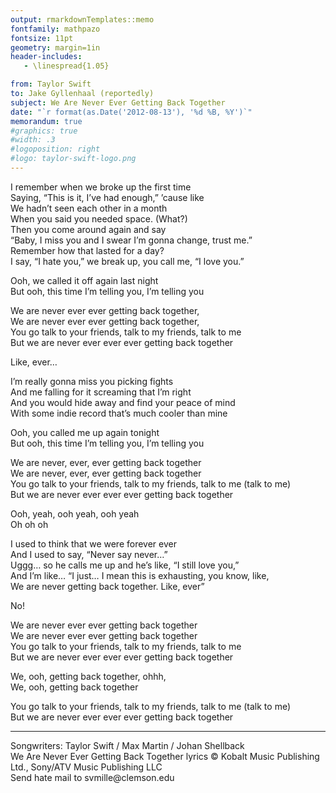 ```yaml
---
output: rmarkdownTemplates::memo
fontfamily: mathpazo
fontsize: 11pt
geometry: margin=1in
header-includes:
   - \linespread{1.05}

from: Taylor Swift
to: Jake Gyllenhaal (reportedly)
subject: We Are Never Ever Getting Back Together
date: "`r format(as.Date('2012-08-13'), '%d %B, %Y')`"
memorandum: true
#graphics: true
#width: .3
#logoposition: right
#logo: taylor-swift-logo.png
---
```

  
I remember when we broke up the first time  
Saying, "This is it, I've had enough," 'cause like  
We hadn't seen each other in a month  
When you said you needed space. (What?)  
Then you come around again and say  
"Baby, I miss you and I swear I'm gonna change, trust me."  
Remember how that lasted for a day?  
I say, "I hate you," we break up, you call me, "I love you."  

Ooh, we called it off again last night  
But ooh, this time I'm telling you, I'm telling you  

We are never ever ever getting back together,  
We are never ever ever getting back together,  
You go talk to your friends, talk to my friends, talk to me  
But we are never ever ever ever getting back together  

Like, ever...  

I'm really gonna miss you picking fights  
And me falling for it screaming that I'm right  
And you would hide away and find your peace of mind  
With some indie record that's much cooler than mine  

Ooh, you called me up again tonight  
But ooh, this time I'm telling you, I'm telling you  

We are never, ever, ever getting back together  
We are never, ever, ever getting back together  
You go talk to your friends, talk to my friends, talk to me (talk to me)  
But we are never ever ever ever getting back together  

Ooh, yeah, ooh yeah, ooh yeah  
Oh oh oh  

I used to think that we were forever ever  
And I used to say, "Never say never..."  
Uggg... so he calls me up and he's like, "I still love you,"  
And I'm like... "I just... I mean this is exhausting, you know, like,  
We are never getting back together. Like, ever"  

No!  

We are never ever ever getting back together  
We are never ever ever getting back together  
You go talk to your friends, talk to my friends, talk to me  
But we are never ever ever ever getting back together  

We, ooh, getting back together, ohhh,  
We, ooh, getting back together  

You go talk to your friends, talk to my friends, talk to me (talk to me)  
But we are never ever ever ever getting back together   


---

Songwriters: Taylor Swift / Max Martin / Johan Shellback  
We Are Never Ever Getting Back Together lyrics © Kobalt Music Publishing Ltd., Sony/ATV Music Publishing LLC  
Send hate mail to svmille@clemson.edu
